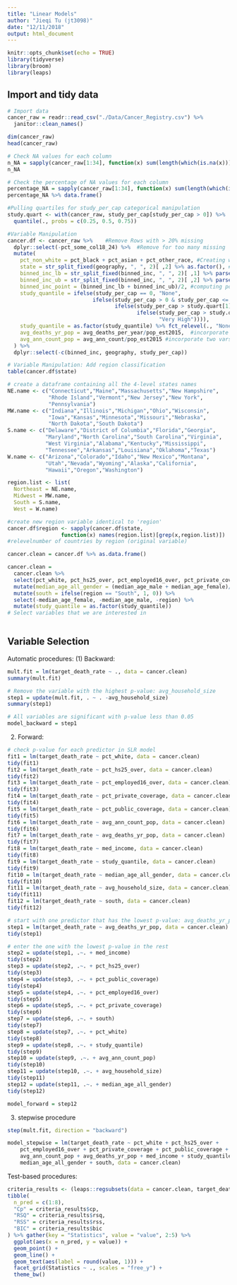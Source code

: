 ```yaml
---
title: "Linear Models"
author: "Jieqi Tu (jt3098)"
date: "12/11/2018"
output: html_document
---
```


```r
knitr::opts_chunk$set(echo = TRUE)
library(tidyverse)
library(broom)
library(leaps)
```

## Import and tidy data
```r
# Import data
cancer_raw = readr::read_csv("./Data/Cancer_Registry.csv") %>% 
  janitor::clean_names() 

dim(cancer_raw)
head(cancer_raw)

# Check NA values for each column
n_NA = sapply(cancer_raw[1:34], function(x) sum(length(which(is.na(x)))))
n_NA

# Check the percentage of NA values for each column
percentage_NA = sapply(cancer_raw[1:34], function(x) sum(length(which(is.na(x)))) / 3047)
percentage_NA %>% data.frame()

#Pulling quartiles for study_per_cap categorical manipulation
study.quart <- with(cancer_raw, study_per_cap[study_per_cap > 0]) %>%
  quantile(., probs = c(0.25, 0.5, 0.75))

#Variable Manipulation
cancer.df <- cancer_raw %>%    #Remove Rows with > 20% missing 
  dplyr::select(-pct_some_col18_24) %>%  #Remove for too many missing
  mutate(
    pct_non_white = pct_black + pct_asian + pct_other_race, #Creating white, non-white percentages variables
    state = str_split_fixed(geography, ", ", 2)[ ,2] %>% as.factor(), #pulling state variable and casting as factor, possible region?
    binned_inc_lb = str_split_fixed(binned_inc, ", ", 2)[ ,1] %>% parse_number(), #pulling numeric lower bound
    binned_inc_ub = str_split_fixed(binned_inc, ", ", 2)[ ,2] %>% parse_number(), #pulling numeric upper bound
    binned_inc_point = (binned_inc_lb + binned_inc_ub)/2, #computing point estimate from ub,lb (intervals symmetric)
    study_quantile = ifelse(study_per_cap == 0, "None", 
                           ifelse(study_per_cap > 0 & study_per_cap <= study.quart[1], "Low", 
                                  ifelse(study_per_cap > study.quart[1] & study_per_cap <= study.quart[2], "Moderate", 
                                         ifelse(study_per_cap > study.quart[2] & study_per_cap <= study.quart[3], "High", 
                                                "Very High")))),
    study_quantile = as.factor(study_quantile) %>% fct_relevel(., "None", "Low", "Moderate", "High", "Very High"),
    avg_deaths_yr_pop = avg_deaths_per_year/pop_est2015,  #incorporate two vars into one (multicollinearity)
    avg_ann_count_pop = avg_ann_count/pop_est2015 #incorporate two vars into one (multicollinearity)
  ) %>%
  dplyr::select(-c(binned_inc, geography, study_per_cap))

# Variable Manipulation: Add region classification 
table(cancer.df$state)  

# create a dataframe containing all the 4-level states names
NE.name <- c("Connecticut","Maine","Massachusetts","New Hampshire",
             "Rhode Island","Vermont","New Jersey","New York",
             "Pennsylvania")
MW.name <- c("Indiana","Illinois","Michigan","Ohio","Wisconsin",
             "Iowa","Kansas","Minnesota","Missouri","Nebraska",
             "North Dakota","South Dakota")
S.name <- c("Delaware","District of Columbia","Florida","Georgia",
            "Maryland","North Carolina","South Carolina","Virginia",
            "West Virginia","Alabama","Kentucky","Mississippi",
            "Tennessee","Arkansas","Louisiana","Oklahoma","Texas")
W.name <- c("Arizona","Colorado","Idaho","New Mexico","Montana",
            "Utah","Nevada","Wyoming","Alaska","California",
            "Hawaii","Oregon","Washington")

region.list <- list(
  Northeast = NE.name,
  Midwest = MW.name,
  South = S.name,
  West = W.name)

#create new region variable identical to 'region'
cancer.df$region <- sapply(cancer.df$state, 
                 function(x) names(region.list)[grep(x,region.list)])     
#relevelnumber of countries by region (original variable) 

cancer.clean = cancer.df %>% as.data.frame()

cancer.clean = 
  cancer.clean %>% 
  select(pct_white, pct_hs25_over, pct_employed16_over, pct_private_coverage, pct_public_coverage, target_death_rate, avg_ann_count_pop, avg_household_size, avg_deaths_yr_pop, med_income, median_age_male, median_age_female, region, study_quantile) %>% 
  mutate(median_age_all_gender = (median_age_male + median_age_female)/2) %>% 
  mutate(south = ifelse(region == "South", 1, 0)) %>% 
  select(-median_age_female, -median_age_male, -region) %>% 
  mutate(study_quantile = as.factor(study_quantile))
# Select variables that we are interested in
  
```

## Variable Selection

Automatic procedures:
(1) Backward:
```r
mult.fit = lm(target_death_rate ~ ., data = cancer.clean)
summary(mult.fit)

# Remove the variable with the highest p-value: avg_household_size
step1 = update(mult.fit, . ~ . -avg_household_size)
summary(step1)

# All variables are significant with p-value less than 0.05
model_backward = step1
```

(2) Forward:
```r
# check p-value for each predictor in SLR model
fit1 = lm(target_death_rate ~ pct_white, data = cancer.clean)
tidy(fit1)
fit2 = lm(target_death_rate ~ pct_hs25_over, data = cancer.clean)
tidy(fit2)
fit3 = lm(target_death_rate ~ pct_employed16_over, data = cancer.clean)
tidy(fit3)
fit4 = lm(target_death_rate ~ pct_private_coverage, data = cancer.clean)
tidy(fit4)
fit5 = lm(target_death_rate ~ pct_public_coverage, data = cancer.clean)
tidy(fit5)
fit6 = lm(target_death_rate ~ avg_ann_count_pop, data = cancer.clean)
tidy(fit6)
fit7 = lm(target_death_rate ~ avg_deaths_yr_pop, data = cancer.clean)
tidy(fit7)
fit8 = lm(target_death_rate ~ med_income, data = cancer.clean)
tidy(fit8)
fit9 = lm(target_death_rate ~ study_quantile, data = cancer.clean)
tidy(fit9)
fit10 = lm(target_death_rate ~ median_age_all_gender, data = cancer.clean)
tidy(fit10)
fit11 = lm(target_death_rate ~ avg_household_size, data = cancer.clean)
tidy(fit11)
fit12 = lm(target_death_rate ~ south, data = cancer.clean)
tidy(fit12)

# start with one predictor that has the lowest p-value: avg_deaths_yr_pop
step1 = lm(target_death_rate ~ avg_deaths_yr_pop, data = cancer.clean)
tidy(step1)

# enter the one with the lowest p-value in the rest
step2 = update(step1, .~. + med_income)
tidy(step2)
step3 = update(step2, .~. + pct_hs25_over)
tidy(step3)
step4 = update(step3, .~. + pct_public_coverage)
tidy(step4)
step5 = update(step4, .~. + pct_employed16_over)
tidy(step5)
step6 = update(step5, .~. + pct_private_coverage)
tidy(step6)
step7 = update(step6, .~. + south)
tidy(step7)
step8 = update(step7, .~. + pct_white)
tidy(step8)
step9 = update(step8, .~. + study_quantile)
tidy(step9)
step10 = update(step9, .~. + avg_ann_count_pop)
tidy(step10)
step11 = update(step10, .~. + avg_household_size)
tidy(step11)
step12 = update(step11, .~. + median_age_all_gender)
tidy(step12)

model_forward = step12
```

(3) stepwise procedure
```r
step(mult.fit, direction = "backward")

model_stepwise = lm(target_death_rate ~ pct_white + pct_hs25_over + 
    pct_employed16_over + pct_private_coverage + pct_public_coverage + 
    avg_ann_count_pop + avg_deaths_yr_pop + med_income + study_quantile + 
    median_age_all_gender + south, data = cancer.clean)
```

Test-based procedures:
```r
criteria_results <- (leaps::regsubsets(data = cancer.clean, target_death_rate ~.) %>% summary())
tibble(
  n_pred = c(1:8),
  "Cp" = criteria_results$cp,
  "RSQ" = criteria_results$rsq,
  "RSS" = criteria_results$rss,
  "BIC" = criteria_results$bic
) %>% gather(key = "Statistics", value = "value", 2:5) %>%
  ggplot(aes(x = n_pred, y = value)) +
  geom_point() +
  geom_line() +
  geom_text(aes(label = round(value, 1))) +
  facet_grid(Statistics ~ ., scales = "free_y") +
  theme_bw()
```


